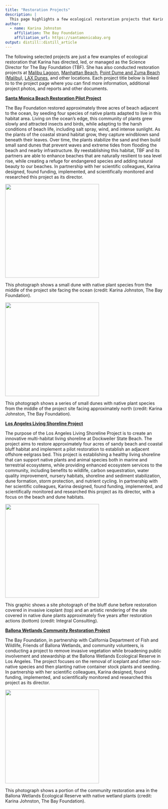 ```yaml
---
title: "Restoration Projects"
description: |
  This page highlights a few ecological restoration projects that Karina has directed and managed.
author:
  - name: Karina Johnston 
    affiliation: The Bay Foundation
    affiliation_url: https://santamonicabay.org
output: distill::distill_article
---
```


The following selected projects are just a few examples of ecological restoration that Karina has directed, led, or managed as the Science Director for The Bay Foundation (TBF). She has also conducted restoration projects at [Malibu Lagoon](https://www.santamonicabay.org/what-we-do/projects/malibu-lagoon/), [Manhattan Beach](https://www.santamonicabay.org/what-we-do/projects/manhattan-beach-dune-restoration-project/), [Point Dume and Zuma Beach (Malibu)](https://www.santamonicabay.org/what-we-do/projects/malibu-living-shoreline-project/), [LAX Dunes](https://www.santamonicabay.org/what-we-do/projects/lax-dunes/), and other locations. Each project title below is linked to to the project page where you can find more information, additional project photos, and reports and other documents. 


[**Santa Monica Beach Restoration Pilot Project**](https://www.santamonicabay.org/what-we-do/projects/santa-monica-beach-restoration-pilot-project/)

The Bay Foundation restored approximately three acres of beach adjacent to the ocean, by seeding four species of native plants adapted to live in this habitat area. Living on the ocean’s edge, this community of plants grew slowly and attracted insects and birds, while adapting to the harsh conditions of beach life, including salt spray, wind, and intense sunlight. As the plants of the coastal strand habitat grow, they capture windblown sand beneath their leaves. Over time, the plants stabilize the sand and then build small sand dunes that prevent waves and extreme tides from flooding the beach and nearby infrastructure. By reestablishing this habitat, TBF and its partners are able to enhance beaches that are naturally resilient to sea level rise, while creating a refuge for endangered species and adding natural beauty to our beaches. In partnership with her scientific colleagues, Karina designed, found funding, implemented, and scientifically monitored and researched this project as its director. 

![](img/samo1.jpg){width=300px}


This photograph shows a small dune with native plant species from the middle of the project site facing the ocean (credit: Karina Johnston, The Bay Foundation).

![](img/samo2.jpg){width=300px}

This photograph shows a series of small dunes with native plant species from the middle of the project site facing approximately north (credit: Karina Johnston, The Bay Foundation).

[**Los Angeles Living Shoreline Project**](https://www.santamonicabay.org/what-we-do/projects/los-angeles-living-shoreline-project/)

The purpose of the Los Angeles Living Shoreline Project is to create an innovative multi-habitat living shoreline at Dockweiler State Beach. The project aims to restore approximately four acres of sandy beach and coastal bluff habitat and implement a pilot restoration to establish an adjacent offshore eelgrass bed. This project is establishing a healthy living shoreline that can support native plants and animal species both in marine and terrestrial ecosystems, while providing enhanced ecosystem services to the community, including benefits to wildlife, carbon sequestration, water quality improvement, nursery habitats, shoreline and sediment stabilization, dune formation, storm protection, and nutrient cycling. In partnership with her scientific colleagues, Karina designed, found funding, implemented, and scientifically monitored and researched this project as its director, with a focus on the beach and dune habitats.  

![](img/lalsp.jpg){width=300px}

This graphic shows a site photograph of the bluff dune before restoration covered in invasive iceplant (top) and an artistic rendering of the site covered in native dune plants approximately five years after restoration actions (bottom) (credit: Integral Consulting).


[**Ballona Wetlands Community Restoration Project**](https://www.santamonicabay.org/what-we-do/projects/ballona-community-iceplant-removal-project/)

The Bay Foundation, in partnership with California Department of Fish and Wildlife, Friends of Ballona Wetlands, and community volunteers, is conducting a project to remove invasive vegetation while broadening public involvement and stewardship at the Ballona Wetlands Ecological Reserve in Los Angeles. The project focuses on the removal of iceplant and other non-native species and then planting native container stock plants and seeding. In partnership with her scientific colleagues, Karina designed, found funding, implemented, and scientifically monitored and researched this project as its director.

![](img/ballona.jpg){width=300px}

This photograph shows a portion of the community restoration area in the Ballona Wetlands Ecological Reserve with native wetland plants (credit: Karina Johnston, The Bay Foundation). 
